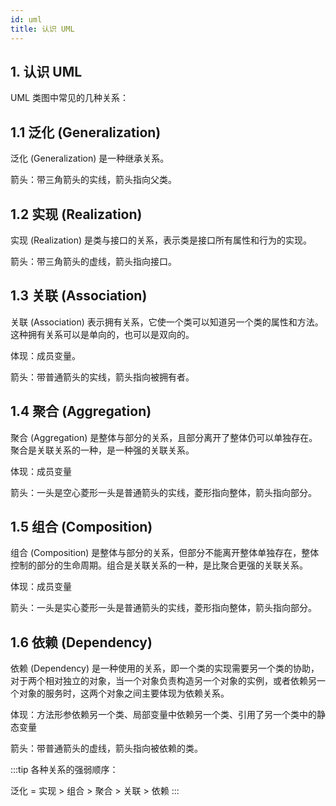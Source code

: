 ```yaml
---
id: uml
title: 认识 UML
---
```


## 1. 认识 UML

UML 类图中常见的几种关系：

## 1.1 泛化 (Generalization)

泛化 (Generalization) 是一种继承关系。

箭头：带三角箭头的实线，箭头指向父类。

<SvgBox src='https://images.shiguangping.com//imgs/Generalization.svg' />

## 1.2 实现 (Realization)

实现 (Realization) 是类与接口的关系，表示类是接口所有属性和行为的实现。

箭头：带三角箭头的虚线，箭头指向接口。

<SvgBox src='https://images.shiguangping.com//imgs/Realization.svg' />

## 1.3 关联 (Association)

关联 (Association) 表示拥有关系，它使一个类可以知道另一个类的属性和方法。这种拥有关系可以是单向的，也可以是双向的。

体现：成员变量。

箭头：带普通箭头的实线，箭头指向被拥有者。

<SvgBox src='https://images.shiguangping.com//imgs/Association.svg' />

## 1.4 聚合 (Aggregation)

聚合 (Aggregation) 是整体与部分的关系，且部分离开了整体仍可以单独存在。聚合是关联关系的一种，是一种强的关联关系。

体现：成员变量

箭头：一头是空心菱形一头是普通箭头的实线，菱形指向整体，箭头指向部分。

<SvgBox src='https://images.shiguangping.com//imgs/Aggregation.svg' />

## 1.5 组合 (Composition)

组合 (Composition) 是整体与部分的关系，但部分不能离开整体单独存在，整体控制的部分的生命周期。组合是关联关系的一种，是比聚合更强的关联关系。

体现：成员变量

箭头：一头是实心菱形一头是普通箭头的实线，菱形指向整体，箭头指向部分。

<SvgBox src='https://images.shiguangping.com//imgs/Composition.svg' />

## 1.6 依赖 (Dependency)

依赖 (Dependency) 是一种使用的关系，即一个类的实现需要另一个类的协助，对于两个相对独立的对象，当一个对象负责构造另一个对象的实例，或者依赖另一个对象的服务时，这两个对象之间主要体现为依赖关系。

体现：方法形参依赖另一个类、局部变量中依赖另一个类、引用了另一个类中的静态变量

箭头：带普通箭头的虚线，箭头指向被依赖的类。

<SvgBox src='https://images.shiguangping.com//imgs/Dependency.svg' />

:::tip
各种关系的强弱顺序：

泛化 = 实现 > 组合 > 聚合 > 关联 > 依赖
:::